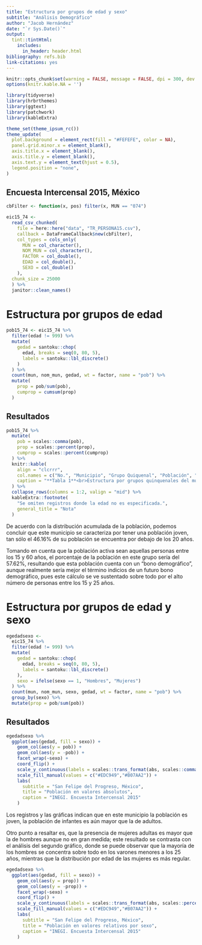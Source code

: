 ```yaml
---
title: "Estructura por grupos de edad y sexo"
subtitle: "Análisis Demográfico"
author: "Jacob Hernández"
date: "`r Sys.Date()`"
output: 
  tint::tintHtml:
    includes:
      in_header: header.html
bibliography: refs.bib
link-citations: yes
---
```


```r
knitr::opts_chunk$set(warning = FALSE, message = FALSE, dpi = 300, dev = "ragg_png")
options(knitr.kable.NA = '')

library(tidyverse)
library(hrbrthemes)
library(ggtext)
library(patchwork)
library(kableExtra)

theme_set(theme_ipsum_rc())
theme_update(
  plot.background = element_rect(fill = "#FEFEFE", color = NA),
  panel.grid.minor.x = element_blank(),
  axis.title.x = element_blank(),
  axis.title.y = element_blank(),
  axis.text.y = element_text(hjust = 0.5),
  legend.position = "none",
)
```

## Encuesta Intercensal 2015, México

```r
cbFilter <- function(x, pos) filter(x, MUN == "074")

eic15_74 <- 
  read_csv_chunked(
    file = here::here("data", "TR_PERSONA15.csv"),
    callback = DataFrameCallback$new(cbFilter),
    col_types = cols_only(
      MUN = col_character(), 
      NOM_MUN = col_character(), 
      FACTOR = col_double(), 
      EDAD = col_double(), 
      SEXO = col_double()
    ),
  chunk_size = 25000
  ) %>% 
  janitor::clean_names()
```

# Estructura por grupos de edad

```r
pob15_74 <- eic15_74 %>% 
  filter(edad != 999) %>% 
  mutate(
    gedad = santoku::chop(
      edad, breaks = seq(0, 80, 5), 
      labels = santoku::lbl_discrete()
    )
  ) %>% 
  count(mun, nom_mun, gedad, wt = factor, name = "pob") %>% 
  mutate(
    prop = pob/sum(pob),
    cumprop = cumsum(prop)
  )
```

## Resultados

```r
pob15_74 %>% 
  mutate(
    pob = scales::comma(pob),
    prop = scales::percent(prop),
    cumprop = scales::percent(cumprop)
  ) %>% 
  knitr::kable(
    align = "clcrrr", 
    col.names = c("No.", "Municipio", "Grupo Quiquenal", "Población", "Distribución", "Distribución Acumulada"), 
    caption = "**Tabla 1**<br>Estructura por grupos quinquenales del municipio San Felipe del Progreso (074), Estado de México."
  ) %>% 
  collapse_rows(columns = 1:2, valign = "mid") %>% 
  kableExtra::footnote(
    "Se omiten registros donde la edad no es especificada.",
    general_title = "Nota"
  )
```

De acuerdo con la distribución acumulada de la población, podemos concluir que este municipio
se caracteriza por tener una población joven, tan sólo el 46.16% de su población se encuentra
por debajo de los 20 años. 

Tomando en cuenta que la población activa sean aquellas personas entre los 15 y 60 años, el 
porcentaje de la población en este grupo sería del 57.62%, resultando que esta población cuenta 
con un "bono demográfico", aunque realmente sería mejor el término indicios de un futuro bono 
demográfico, pues este cálculo se ve sustentado sobre todo por el alto número de personas entre 
los 15 y 25 años.

# Estructura por grupos de edad y sexo

```r
egedadsexo <- 
  eic15_74 %>% 
  filter(edad != 999) %>% 
  mutate(
    gedad = santoku::chop(
      edad, breaks = seq(0, 80, 5), 
      labels = santoku::lbl_discrete()
    ),
    sexo = ifelse(sexo == 1, "Hombres", "Mujeres")
  ) %>% 
  count(mun, nom_mun, sexo, gedad, wt = factor, name = "pob") %>%
  group_by(sexo) %>% 
  mutate(prop = pob/sum(pob))
```

## Resultados

```r
egedadsexo %>% 
  ggplot(aes(gedad, fill = sexo)) +
    geom_col(aes(y = pob)) +
    geom_col(aes(y = -pob)) +
    facet_wrap(~sexo) +
    coord_flip() +
    scale_y_continuous(labels = scales::trans_format(abs, scales::comma_format())) +
    scale_fill_manual(values = c("#EDC949","#B07AA2")) +
    labs(
      subtitle = "San Felipe del Progreso, México",
      title = "Población en valores absolutos",
      caption = "INEGI. Encuesta Intercensal 2015"
    )
```

Los registros y las gráficas indican que en este municipio la población es joven, la población 
de infantes es aún mayor que la de adultos. 

Otro punto a resaltar es, que la presencia de mujeres adultas es mayor que la de hombres aunque 
no en gran medida; este resultado se contrasta con el análisis del segundo gráfico, donde se puede 
observar que la mayoría de los hombres se concentra sobre todo en los varones menores a los 25 años, 
mientras que la distribución por edad de las mujeres es más regular.

```r
egedadsexo %>% 
  ggplot(aes(gedad, fill = sexo)) +
    geom_col(aes(y = prop)) +
    geom_col(aes(y = -prop)) +
    facet_wrap(~sexo) +
    coord_flip() +
    scale_y_continuous(labels = scales::trans_format(abs, scales::percent_format())) +
    scale_fill_manual(values = c("#EDC949","#B07AA2")) +
    labs(
      subtitle = "San Felipe del Progreso, México",
      title = "Población en valores relativos por sexo",
      caption = "INEGI. Encuesta Intercensal 2015"
    )
```
